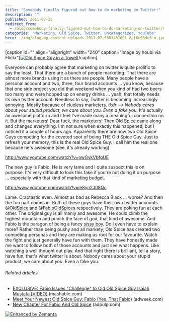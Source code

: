 ```yaml
---
title: "Somebody finally figured out how to do marketing on Twitter!"
description: ""
published: 2011-07-25
redirect_from:
  - /blog/somebody-finally-figured-out-how-to-do-marketing-on-twitter/swizec/1995
categories: "Marketing, Old Spice, Twitter, Uncategorized, YouTube"
hero: ./img/blog-wp-content-uploads-2011-07-5883431001_8af6e98dc3_m.jpg
---
```


\[caption id="" align="alignright" width="240" caption="Image by houbi via Flickr"][![Old Spice Guy in a Towel](./img/blog-wp-content-uploads-2011-07-5883431001_8af6e98dc3_m.jpg "Old Spice Guy in a Towel")](http://www.flickr.com/photos/71004869@N00/5883431001)\[/caption]

Everyone can probably agree that marketing on twitter is quite prolific to say the least. That there are a bunch of people marketing. That there are almost more brands using it as there are people. Many people have a personal account and two, three, four brand accounts ... you know, because that one side project you did that weekend when you kind of had two beers too many and were hopped up on energy drinks ... yeah, that totally needs its own twitter account. Needless to say, Twitter is becoming increasingly annoying. Mostly because of clueless marketers. _tl;dr --> Nobody cares about your stupid product, we care about you. Even a fake you._ It's actually an awesome platform and I feel I've made many a meaningful connection on it. But the marketers! Dear fuck, the marketers! Then [Old Spice](http://en.wikipedia.org/wiki/Old_Spice "Old Spice") came along and changed everything. I'm not sure when exactly this happened, but I noticed it a couple of hours ago. Apparently there are now two Old Spice Guys competing for the coveted spot of being THE Old Spice Guy. Just to refresh your memory, this is the real Old Spice Guy. I call him the real one because he's awesome (see, it's already working)

http://www.youtube.com/watch?v=owGykVbfgUE

The new guy is Fabio. He is very lame and I quite suspect this is on purpose. It's very difficult to look this fake if you're not doing it on purpose ... especially with that kind of marketing budget.

http://www.youtube.com/watch?v=ie8yn2J08Qc

Lame. Craptastic even. Almost as bad as Rebecca Black ... worse? And then the fun part comes in. Both of these guys have their own twitter accounts. @[OldSpice](http://twitter.com/oldspice "@OldSpice") and @[FabioOldSpices](http://twitter.com/fabiooldspices) respectively. They are poking fun at each other. The original guy is all manly and awesome. He could climb the highest mountain and punch the face of god, that kind of awesome. And Fabio is the paragon of being a fancy [sissy boy](http://en.wikipedia.org/wiki/Sissy "Sissy"). Do I even have to explain more? Rather than being pushy and all markety, Old Spice has created two competing personas and they are making us root for our favourite. Watch the fight and just generally have fun with them. They have honestly made me want to follow both of those accounts and just see what happens. Like watching a well thought out play. And that right there is brilliant, tell a story, have fun, that's what twitter is about. Nobody cares about your stupid product, we care about _you_. Even a fake you.

###### Related articles

- [EXCLUSIVE: Fabio Issues "Challenge" to Old Old Spice Guy Isaiah Mustafa \[VIDEO\]](http://mashable.com/2011/07/25/fabio-mustafa-old-spice-challenge/) (mashable.com)
- [Meet Your Newest Old Spice Guy: Fabio (Yes, That Fabio)](http://www.adweek.com/adfreak/meet-your-newest-old-spice-guy-fabio-yes-fabio-133565) (adweek.com)
- [New Chapter For Fabio And Old Spice](http://www.adpulp.com/new-chapter-for-fabio-and-old-spice/) (adpulp.com)

[![Enhanced by Zemanta](http://img.zemanta.com/zemified_e.png?x-id=579041c8-8fc7-40f1-a471-5b59f200392f)](http://www.zemanta.com/ "Enhanced by Zemanta")
